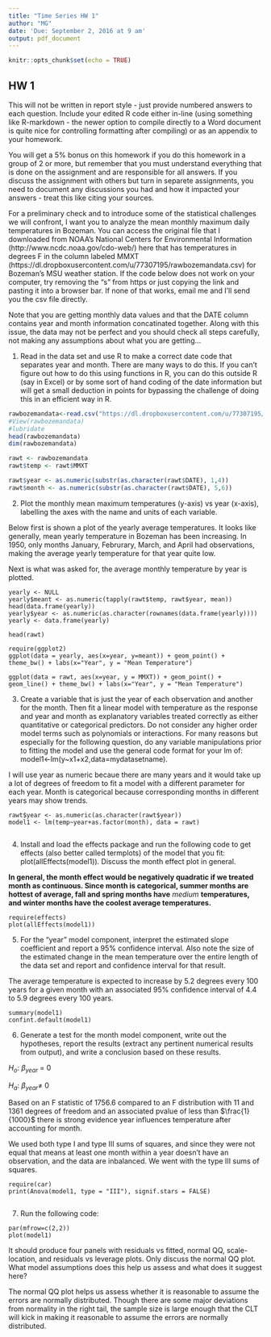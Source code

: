 ```yaml
---
title: "Time Series HW 1"
author: "MG"
date: 'Due: September 2, 2016 at 9 am'
output: pdf_document
---
```


```r
knitr::opts_chunk$set(echo = TRUE)
```

## HW 1

This will not be written in report style - just provide numbered answers to each question. Include your edited R code either in-line (using something like R-markdown - the newer option to compile directly to a Word document is quite nice for controlling formatting after compiling) or as an appendix to your homework.

You will get a 5% bonus on this homework if you do this homework in a group of 2 or more, but remember that you must understand everything that is done on the assignment and are responsible for all answers. If you discuss the assignment with others but turn in separete assignments, you need to document any discussions you had and how it impacted your answers - treat this like citing your sources.

For a preliminary check and to introduce some of the statistical challenges we will confront, I want you to analyze the mean monthly maximum daily temperatures in Bozeman. You can access the original file that I downloaded from NOAA's National Centers for Environmental Information (http://www.ncdc.noaa.gov/cdo-web/) here that has temperatures in degrees F in the column labeled MMXT (https://dl.dropboxusercontent.com/u/77307195/rawbozemandata.csv) for Bozeman's MSU weather station. If the code below does not work on your computer, try removing the "s" from https or just copying the link and pasting it into a browser bar. If none of that works, email me and I'll send you the csv file directly. 

Note that you are getting monthly data values and that the DATE column contains year and month information concatinated together. Along with this issue, the data may not be perfect and you should check all steps carefully, not making any assumptions about what you are getting...

1) Read in the data set and use R to make a correct date code that separates year and month. There are many ways to do this. If you can't figure out how to do this using functions in R, you can do this outside R (say in Excel) or by some sort of hand coding of the date information but will get a small deduction in points for bypassing the challenge of doing this in an efficient way in R.

```r

rawbozemandata<-read.csv("https://dl.dropboxusercontent.com/u/77307195/rawbozemandata.csv",header=T)
#View(rawbozemandata)
#lubridate
head(rawbozemandata)
dim(rawbozemandata)

rawt <- rawbozemandata
rawt$temp <- rawt$MMXT

rawt$year <- as.numeric(substr(as.character(rawt$DATE), 1,4))
rawt$month <- as.numeric(substr(as.character(rawt$DATE), 5,6))
```

2) Plot the monthly mean maximum temperatures (y-axis) vs year (x-axis), labelling the axes with the name and units of each variable.

Below first is shown a plot of the yearly average temperatures. It looks like generally, mean yearly temperature in Bozeman has been increasing. In 1950, only months January, Februrary, March, and April had observations, making the average yearly temperature for that year quite low.

Next is what was asked for, the average monthly temperature by year is plotted.



```prob2

yearly <- NULL
yearly$meant <- as.numeric(tapply(rawt$temp, rawt$year, mean))
head(data.frame(yearly))
yearly$year <- as.numeric(as.character(rownames(data.frame(yearly))))
yearly <- data.frame(yearly)

head(rawt)

require(ggplot2)
ggplot(data = yearly, aes(x=year, y=meant)) + geom_point() + theme_bw() + labs(x="Year", y = "Mean Temperature")

ggplot(data = rawt, aes(x=year, y = MMXT)) + geom_point() + geom_line() + theme_bw() + labs(x="Year", y = "Mean Temperature")
```

3) Create a variable that is just the year of each observation and another for the month. Then fit a linear model with temperature as the response and year and month as explanatory variables treated correctly as either quantitative or categorical predictors. Do not consider any higher order model terms such as polynomials or interactions. For many reasons but especially for the following question, do any variable manipulations prior to fitting the model and use the general code format for your lm of: model1<-lm(y~x1+x2,data=mydatasetname).

I will use year as numeric becaue there are many years and it would take up a lot of degrees of freedom to fit a model with a different parameter for each year. Month is categorical because corresponding months in different years may show trends.

```prob3
rawt$year <- as.numeric(as.character(rawt$year))
model1 <- lm(temp~year+as.factor(month), data = rawt)


```

4) Install and load the effects package and run the following code to get effects (also better called termplots) of the model that you fit: plot(allEffects(model1)). Discuss the month effect plot in general.

__In general, the month effect would be negatively quadratic if we treated month as continuous. Since month is categorical, summer months are hottest of average, fall and spring months have__ _medium_ __temperatures, and winter months have the coolest average temperatures.__

```prob4
require(effects)
plot(allEffects(model1))

```

5) For the "year" model component, interpret the estimated slope coefficient and report a 95% confidence interval. Also note the size of the estimated change in the mean temperature over the entire length of the data set and report and confidence interval for that result.

The average temperature is expected to increase by 5.2 degrees every 100 years for a given month with an associated 95\% confidence interval of 4.4 to 5.9 degrees every 100 years.

```prob5
summary(model1)
confint.default(model1)

```

6) Generate a test for the month model component, write out the hypotheses, report the results (extract any pertinent numerical results from output), and write a conclusion based on these results.

$H_{o}$: $\beta_{year}$ = 0

$H_{a}$: $\beta_{year} \neq$ 0

Based on an F statistic of 1756.6 compared to an F distribution with 11 and 1361 degrees of freedom and an associated pvalue of less than $\frac{1}{1000}$ there is strong evidence year influences temperature after accounting for month.

We used both type I and type III sums of squares, and since they were not equal that means at least one month within a year doesn't have an observation, and the data are inbalanced. We went with the type III sums of squares.

```prob6
require(car)
print(Anova(model1, type = "III"), signif.stars = FALSE)


```

7) Run the following code:

```prob7
par(mfrow=c(2,2))
plot(model1)

```

It should produce four panels with residuals vs fitted, normal QQ, scale-location, and residuals vs leverage plots. Only discuss the normal QQ plot. What model assumptions does this help us assess and what does it suggest here?

The normal QQ plot helps us assess whether it is reasonable to assume the errors are normally distributed. Though there are some major deviations from normality in the right tail, the sample size is large enough that the CLT will kick in making it reasonable to assume the errors are normally distributed.




